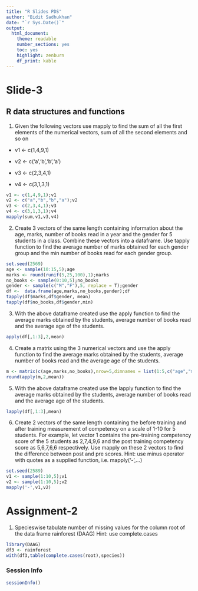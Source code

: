 ```yaml
---
title: "R Slides PDS"
author: "Bidit Sadhukhan"
date: "`r Sys.Date()`"
output: 
  html_document: 
    theme: readable
    number_sections: yes
    toc: yes
    highlight: zenburn
    df_print: kable
---
```



# Slide-3 
## R data structures and functions

1. Given the following vectors use mapply to find the sum of all the first elements of the numerical vectors, sum of all the second elements and so on
+ v1 <- c(1,4,9,1)

+ v2 <- c('a','b','b','a')

+ v3 <- c(2,3,4,1)

+ v4 <- c(3,1,3,1)
```r
v1 <- c(1,4,9,1);v1
v2 <- c("a","b","b","a");v2
v3 <- c(2,3,4,1);v3
v4 <- c(3,1,3,1);v4
mapply(sum,v1,v3,v4)
```
2. Create 3 vectors of the same length containing information about the age, marks, number of books read in a year and the gender for 5 students in a class.
Combine these vectors into a dataframe. Use tapply function to find the average number of marks obtained for each gender group and the min number of books
read for each gender group.
```r
set.seed(2569)
age <- sample(10:15,5);age
marks <- round(runif(5,25,100),1);marks
no_books <- sample(0:10,5);no_books
gender <- sample(c("M","F"),5, replace = T);gender
df <-  data.frame(age,marks,no_books,gender);df
tapply(df$marks,df$gender, mean)
tapply(df$no_books,df$gender,min)
```

3. With the above dataframe created use the apply function to find the average marks obtained by the students, average number of books read and the average
age of the students.
```r
apply(df[,1:3],2,mean)
```
4. Create a matrix using the 3 numerical vectors and use the apply function to find the average marks obtained by the students, average number of books read and
the average age of the students.
```r
m <- matrix(c(age,marks,no_books),nrow=5,dimnames = list(1:5,c("age","marks","no.books")));m
round(apply(m,2,mean))
```
5. With the above dataframe created use the lapply function to find the average marks obtained by the students, average number of books read and the average
age of the students.
```r
lapply(df[,1:3],mean)
```
6. Create 2 vectors of the same length containing the before training and after training measurement of competency on a scale of 1-10 for 5 students. For example,
let vector 1 contains the pre-training competency score of the 5 students as 2,7,4,9,6 and the post training competency score as 5,6,7,6,6 respectively. Use
mapply on these 2 vectors to find the difference between post and pre scores. Hint: use minus operator with quotes as a supplied function, i.e. mapply('-',...)
```r
set.seed(2589)
v1 <- sample(1:10,5);v1
v2 <- sample(1:10,5);v2
mapply('-',v1,v2)
```


# Assignment-2
1. Specieswise tabulate number of missing values for the column root of the data frame rainforest (DAAG) Hint: use complete.cases
```r
library(DAAG)
df3 <- rainforest
with(df3,table(complete.cases(root),species))

```
### Session Info
```r
sessionInfo()
```
